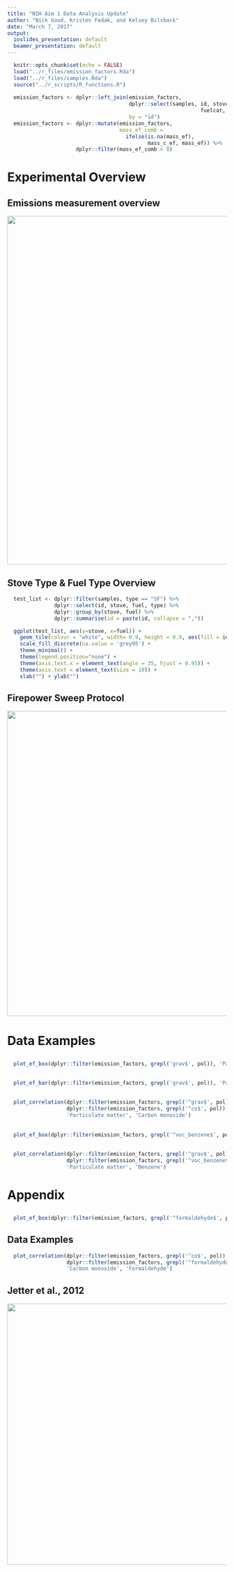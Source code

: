 ```yaml
---
title: "NIH Aim 1 Data Analysis Update"
author: "Nick Good, Kristen Fedak, and Kelsey Bilsback"
date: "March 7, 2017"
output:
  ioslides_presentation: default
  beamer_presentation: default
---
```


 <style> #margins > p {margin-left: -50px;} </style>

```r
  knitr::opts_chunk$set(echo = FALSE)
  load("../r_files/emission_factors.Rda")
  load("../r_files/samples.Rda")
  source("../r_scripts/R_functions.R")
  
  emission_factors <- dplyr::left_join(emission_factors, 
                                       dplyr::select(samples, id, stove, fuel,
                                                              fuelcat, stovecat),
                                       by = "id")
  emission_factors <- dplyr::mutate(emission_factors, 
                                    mass_ef_comb = 
                                      ifelse(is.na(mass_ef),
                                             mass_c_ef, mass_ef)) %>%
                      dplyr::filter(mass_ef_comb > 0)
```

# Experimental Overview

## Emissions measurement overview

<div align = "center">
<img style="background-color:transparent; border:0px; box-shadow:none;" src = "figures/emissions_overview.png" width = 800>
</div>

## Stove Type & Fuel Type Overview

```r
  test_list <- dplyr::filter(samples, type == "SF") %>%
               dplyr::select(id, stove, fuel, type) %>%
               dplyr::group_by(stove, fuel) %>%
               dplyr::summarise(id = paste(id, collapse = ","))

  ggplot(test_list, aes(y=stove, x=fuel)) + 
    geom_tile(colour = "white", width= 0.9, height = 0.9, aes(fill = id)) +
    scale_fill_discrete(na.value = 'grey95') +
    theme_minimal() +
    theme(legend.position="none") +
    theme(axis.text.x = element_text(angle = 35, hjust = 0.95)) +
    theme(axis.text = element_text(size = 10)) +
    xlab("") + ylab("")
```

## Firepower Sweep Protocol

<div align = "center">
<img style="background-color:transparent; border:0px; box-shadow:none;" src = "figures/firepower_sweep.png" width = 700>
</div>

# Data Examples

## {#margins}

```r
  plot_ef_box(dplyr::filter(emission_factors, grepl('grav$', pol)), 'Particulate matter')
```

## {#margins}

```r
  plot_ef_bar(dplyr::filter(emission_factors, grepl('grav$', pol)), 'Particulate matter')
```

## {#margins}

```r
  plot_correlation(dplyr::filter(emission_factors, grepl('^grav$', pol)),
                   dplyr::filter(emission_factors, grepl('^co$', pol)), 
                   'Particulate matter', 'Carbon monoxide')
```

## {#margins}

```r
  plot_ef_box(dplyr::filter(emission_factors, grepl('^voc_benzene$', pol)), 'Benzene')
```

## {#margins}

```r
  plot_correlation(dplyr::filter(emission_factors, grepl('^grav$', pol)),
                   dplyr::filter(emission_factors, grepl('^voc_benzene$', pol)), 
                   'Particulate matter', 'Benzene')
```

# Appendix

## {#margins}

```r
  plot_ef_box(dplyr::filter(emission_factors, grepl('^formaldehyde$', pol)), 'Formaldehyde')
```

## Data Examples {#margins}

```r
  plot_correlation(dplyr::filter(emission_factors, grepl('^co$', pol)),
                   dplyr::filter(emission_factors, grepl('^formaldehyde$', pol)), 
                   'Carbon monoxide', 'Formaldehyde')
```

## Jetter et al., 2012 

<div align = "center">
<img style="background-color:transparent; border:0px; box-shadow:none;" src = "figures/jetter_plot.png" width = 600>
</div>
